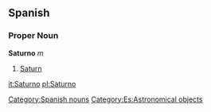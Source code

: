 == Spanish == 
=== Proper Noun === 
'''Saturno''' ''m'' 
# [[Saturn]] 
[[Category:Spanish nouns]]
[[Category:Es:Astronomical objects]]

[[it:Saturno]]
[[pl:Saturno]]